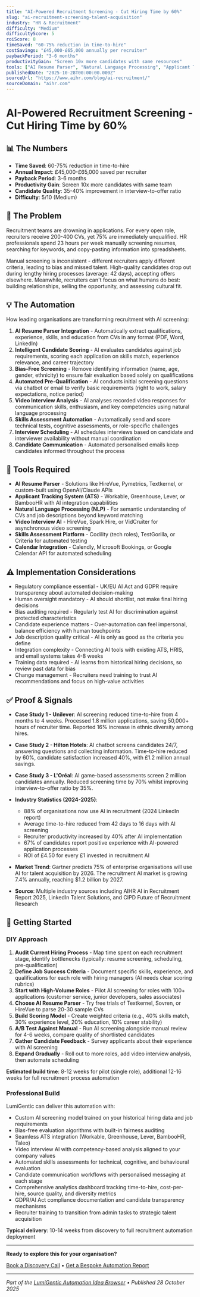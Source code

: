 ```yaml
---
title: "AI-Powered Recruitment Screening - Cut Hiring Time by 60%"
slug: "ai-recruitment-screening-talent-acquisition"
industry: "HR & Recruitment"
difficulty: "Medium"
difficultyScore: 5
roiScore: 8
timeSaved: "60-75% reduction in time-to-hire"
costSavings: "£45,000-£65,000 annually per recruiter"
paybackPeriod: "3-6 months"
productivityGain: "Screen 10x more candidates with same resources"
tools: ["AI Resume Parser", "Natural Language Processing", "Applicant Tracking System (ATS)", "Video Interview AI", "Skills Assessment Platform"]
publishedDate: "2025-10-28T00:00:00.000Z"
sourceUrl: "https://www.aihr.com/blog/ai-recruitment/"
sourceDomain: "aihr.com"
---
```


# AI-Powered Recruitment Screening - Cut Hiring Time by 60%

## 📊 The Numbers

- **Time Saved**: 60-75% reduction in time-to-hire
- **Annual Impact**: £45,000-£65,000 saved per recruiter
- **Payback Period**: 3-6 months
- **Productivity Gain**: Screen 10x more candidates with same team
- **Candidate Quality**: 35-40% improvement in interview-to-offer ratio
- **Difficulty**: 5/10 (Medium)

## 🎯 The Problem

Recruitment teams are drowning in applications. For every open role, recruiters receive 200-400 CVs, yet 75% are immediately unqualified. HR professionals spend 23 hours per week manually screening resumes, searching for keywords, and copy-pasting information into spreadsheets.

Manual screening is inconsistent - different recruiters apply different criteria, leading to bias and missed talent. High-quality candidates drop out during lengthy hiring processes (average: 42 days), accepting offers elsewhere. Meanwhile, recruiters can't focus on what humans do best: building relationships, selling the opportunity, and assessing cultural fit.

## 💡 The Automation

How leading organisations are transforming recruitment with AI screening:

1. **AI Resume Parser Integration** - Automatically extract qualifications, experience, skills, and education from CVs in any format (PDF, Word, LinkedIn)
2. **Intelligent Candidate Scoring** - AI evaluates candidates against job requirements, scoring each application on skills match, experience relevance, and career trajectory
3. **Bias-Free Screening** - Remove identifying information (name, age, gender, ethnicity) to ensure fair evaluation based solely on qualifications
4. **Automated Pre-Qualification** - AI conducts initial screening questions via chatbot or email to verify basic requirements (right to work, salary expectations, notice period)
5. **Video Interview Analysis** - AI analyses recorded video responses for communication skills, enthusiasm, and key competencies using natural language processing
6. **Skills Assessment Automation** - Automatically send and score technical tests, cognitive assessments, or role-specific challenges
7. **Interview Scheduling** - AI schedules interviews based on candidate and interviewer availability without manual coordination
8. **Candidate Communication** - Automated personalised emails keep candidates informed throughout the process

## 🔧 Tools Required

- **AI Resume Parser** - Solutions like HireVue, Pymetrics, Textkernel, or custom-built using OpenAI/Claude APIs
- **Applicant Tracking System (ATS)** - Workable, Greenhouse, Lever, or BambooHR with AI integration capabilities
- **Natural Language Processing (NLP)** - For semantic understanding of CVs and job descriptions beyond keyword matching
- **Video Interview AI** - HireVue, Spark Hire, or VidCruiter for asynchronous video screening
- **Skills Assessment Platform** - Codility (tech roles), TestGorilla, or Criteria for automated testing
- **Calendar Integration** - Calendly, Microsoft Bookings, or Google Calendar API for automated scheduling

## ⚠️ Implementation Considerations

- Regulatory compliance essential - UK/EU AI Act and GDPR require transparency about automated decision-making
- Human oversight mandatory - AI should shortlist, not make final hiring decisions
- Bias auditing required - Regularly test AI for discrimination against protected characteristics
- Candidate experience matters - Over-automation can feel impersonal, balance efficiency with human touchpoints
- Job description quality critical - AI is only as good as the criteria you define
- Integration complexity - Connecting AI tools with existing ATS, HRIS, and email systems takes 4-8 weeks
- Training data required - AI learns from historical hiring decisions, so review past data for bias
- Change management - Recruiters need training to trust AI recommendations and focus on high-value activities

## ✅ Proof & Signals

- **Case Study 1 - Unilever**: AI screening reduced time-to-hire from 4 months to 4 weeks. Processed 1.8 million applications, saving 50,000+ hours of recruiter time. Reported 16% increase in ethnic diversity among hires.

- **Case Study 2 - Hilton Hotels**: AI chatbot screens candidates 24/7, answering questions and collecting information. Time-to-hire reduced by 60%, candidate satisfaction increased 40%, with £1.2 million annual savings.

- **Case Study 3 - L'Oréal**: AI game-based assessments screen 2 million candidates annually. Reduced screening time by 70% whilst improving interview-to-offer ratio by 35%.

- **Industry Statistics (2024-2025)**:
  - 88% of organisations now use AI in recruitment (2024 LinkedIn report)
  - Average time-to-hire reduced from 42 days to 16 days with AI screening
  - Recruiter productivity increased by 40% after AI implementation
  - 67% of candidates report positive experience with AI-powered application processes
  - ROI of £4.50 for every £1 invested in recruitment AI

- **Market Trend**: Gartner predicts 75% of enterprise organisations will use AI for talent acquisition by 2026. The recruitment AI market is growing 7.4% annually, reaching $1.2 billion by 2027.

- **Source**: Multiple industry sources including AIHR AI in Recruitment Report 2025, LinkedIn Talent Solutions, and CIPD Future of Recruitment Research

## 🚀 Getting Started

### DIY Approach

1. **Audit Current Hiring Process** - Map time spent on each recruitment stage, identify bottlenecks (typically: resume screening, scheduling, pre-qualification)
2. **Define Job Success Criteria** - Document specific skills, experience, and qualifications for each role with hiring managers (AI needs clear scoring rubrics)
3. **Start with High-Volume Roles** - Pilot AI screening for roles with 100+ applications (customer service, junior developers, sales associates)
4. **Choose AI Resume Parser** - Try free trials of Textkernel, Sovren, or HireVue to parse 20-30 sample CVs
5. **Build Scoring Model** - Create weighted criteria (e.g., 40% skills match, 30% experience level, 20% education, 10% career stability)
6. **A/B Test Against Manual** - Run AI screening alongside manual review for 4-6 weeks, compare quality of shortlisted candidates
7. **Gather Candidate Feedback** - Survey applicants about their experience with AI screening
8. **Expand Gradually** - Roll out to more roles, add video interview analysis, then automate scheduling

**Estimated build time**: 8-12 weeks for pilot (single role), additional 12-16 weeks for full recruitment process automation

### Professional Build

LumiGentic can deliver this automation with:
- Custom AI screening model trained on your historical hiring data and job requirements
- Bias-free evaluation algorithms with built-in fairness auditing
- Seamless ATS integration (Workable, Greenhouse, Lever, BambooHR, Taleo)
- Video interview AI with competency-based analysis aligned to your company values
- Automated skills assessments for technical, cognitive, and behavioural evaluation
- Candidate communication workflows with personalised messaging at each stage
- Comprehensive analytics dashboard tracking time-to-hire, cost-per-hire, source quality, and diversity metrics
- GDPR/AI Act compliance documentation and candidate transparency mechanisms
- Recruiter training to transition from admin tasks to strategic talent acquisition

**Typical delivery**: 10-14 weeks from discovery to full recruitment automation deployment

---

**Ready to explore this for your organisation?**

[Book a Discovery Call](/contact) • [Get a Bespoke Automation Report](/reports)

---

*Part of the [LumiGentic Automation Idea Browser](/automation-ideas) • Published 28 October 2025*
